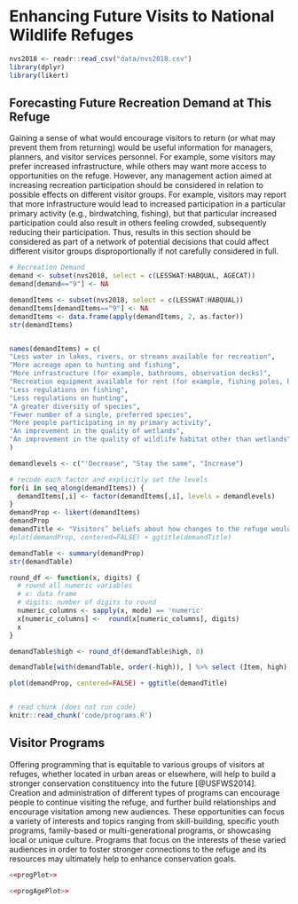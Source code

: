 # Enhancing Future Visits to National Wildlife Refuges {#futvis}

```r
nvs2018 <- readr::read_csv("data/nvs2018.csv")
library(dplyr)
library(likert)
```

## Forecasting Future Recreation Demand at This Refuge 
Gaining a sense of what would encourage visitors to return (or what may prevent them from returning) would be useful information for managers, planners, and visitor services personnel. For example, some visitors may prefer increased infrastructure, while others may want more access to opportunities on the refuge. However, any management action aimed at increasing recreation participation should be considered in relation to possible effects on different visitor groups. For example, visitors may report that more infrastructure would lead to increased participation in a particular primary activity (e.g., birdwatching, fishing), but that particular increased participation could also result in others feeling crowded, subsequently reducing their participation. Thus, results in this section should be considered as part of a network of potential decisions that could affect different visitor groups disproportionally if not carefully considered in full.  

```r

# Recreation Demand
demand <- subset(nvs2018, select = c(LESSWAT:HABQUAL, AGECAT))
demand[demand=="9"] <- NA

demandItems <- subset(nvs2018, select = c(LESSWAT:HABQUAL))
demandItems[demandItems=="9"] <- NA
demandItems <- data.frame(apply(demandItems, 2, as.factor))
str(demandItems)


names(demandItems) = c(
"Less water in lakes, rivers, or streams available for recreation", 
"More acreage open to hunting and fishing", 
"More infrastructure (for example, bathrooms, observation decks)", 
"Recreation equipment available for rent (for example, fishing poles, binoculars, snowshoes)", 
"Less regulations on fishing", 
"Less regulations on hunting", 
"A greater diversity of species", 
"Fewer number of a single, preferred species", 
"More people participating in my primary activity", 
"An improvement in the quality of wetlands",
"An improvement in the quality of wildlife habitat other than wetlands"
)

demandlevels <- c("'Decrease", "Stay the same", "Increase")

# recode each factor and explicitly set the levels
for(i in seq_along(demandItems)) {
  demandItems[,i] <- factor(demandItems[,i], levels = demandlevels)
}
demandProp <- likert(demandItems)
demandProp
demandTitle <- "Visitors’ beliefs about how changes to the refuge would impact participation in their primary activity at this refuge"
#plot(demandProp, centered=FALSE) + ggtitle(demandTitle)

demandTable <- summary(demandProp)
str(demandTable)

round_df <- function(x, digits) {
  # round all numeric variables
  # x: data frame 
  # digits: number of digits to round
  numeric_columns <- sapply(x, mode) == 'numeric'
  x[numeric_columns] <-  round(x[numeric_columns], digits)
  x
}

demandTable$high <- round_df(demandTable$high, 0)

demandTable[with(demandTable, order(-high)), ] %>% select (Item, high)

```

```r
plot(demandProp, centered=FALSE) + ggtitle(demandTitle)
```

```r
```

```r
# read chunk (does not run code)
knitr::read_chunk('code/programs.R')
```

## Visitor Programs
Offering programming that is equitable to various groups of visitors at refuges, whether located in urban areas or elsewhere, will help to build a stronger conservation constituency into the future [@USFWS2014]. Creation and administration of different types of programs can encourage people to continue visiting the refuge, and further build relationships and encourage visitation among new audiences. These opportunities can focus a variety of interests and topics ranging from skill-building, specific youth programs, family-based or multi-generational programs, or showcasing local or unique culture. Programs that focus on the interests of these varied audiences in order to foster stronger connections to the refuge and its resources may ultimately help to enhance conservation goals.

```r
<<progPlot>>
```

```r
<<progAgePlot>>
```